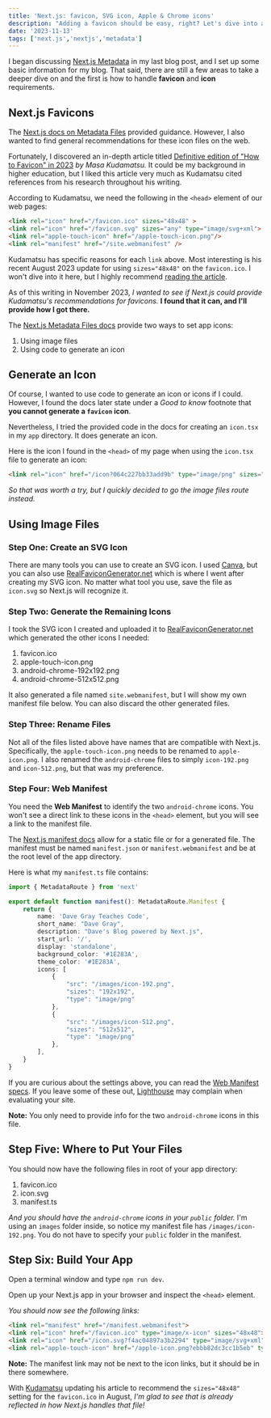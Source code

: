 ```yaml
---
title: 'Next.js: favicon, SVG icon, Apple & Chrome icons'
description: "Adding a favicon should be easy, right? Let's dive into adding favicons in Next.js."
date: '2023-11-13'
tags: ['next.js','nextjs','metadata']
---
```


I began discussing [Next.js Metadata](https://www.davegray.codes/posts/nextjs-ordering-merging-metadata) in my last blog post, and I set up some basic information for my blog. That said, there are still a few areas to take a deeper dive on and the first is how to handle **favicon** and **icon** requirements.

## Next.js Favicons

The [Next.js docs on Metadata Files](https://nextjs.org/docs/app/api-reference/file-conventions/metadata/app-icons) provided guidance. However, I also wanted to find general recommendations for these icon files on the web.

Fortunately, I discovered an in-depth article titled [Definitive edition of "How to Favicon" in 2023](https://dev.to/masakudamatsu/favicon-nightmare-how-to-maintain-sanity-3al7) _by Masa Kudamatsu._ It could be my background in higher education, but I liked this article very much as Kudamatsu cited references from his research throughout his writing. 

According to Kudamatsu, we need the following in the `<head>` element of our web pages:

```html
<link rel="icon" href="/favicon.ico" sizes="48x48" >
<link rel="icon" href="/favicon.svg" sizes="any" type="image/svg+xml">
<link rel="apple-touch-icon" href="/apple-touch-icon.png"/>
<link rel="manifest" href="/site.webmanifest" />
```
Kudamatsu has specific reasons for each `link` above. Most interesting is his recent August 2023 update for using `sizes="48x48"` on the `favicon.ico`. I won't dive into it here, but I highly recommend [reading the article]((https://dev.to/masakudamatsu/favicon-nightmare-how-to-maintain-sanity-3al7)).

As of this writing in November 2023, _I wanted to see if Next.js could provide Kudamatsu's recommendations for favicons._ **I found that it can, and I'll provide how I got there.** 

The [Next.js Metadata Files docs](https://nextjs.org/docs/app/api-reference/file-conventions/metadata/app-icons) provide two ways to set app icons: 
1. Using image files
2. Using code to generate an icon

## Generate an Icon

Of course, I wanted to use code to generate an icon or icons if I could. However, I found the docs later state under a _Good to know_ footnote that **you cannot generate a `favicon` icon**.

Nevertheless, I tried the provided code in the docs for creating an `icon.tsx` in my `app` directory. It does generate an icon. 

Here is the icon I found in the `<head>` of my page when using the `icon.tsx` file to generate an icon: 

```html 
<link rel="icon" href="/icon?064c227bb33add9b" type="image/png" sizes="32x32">
```
_So that was worth a try, but I quickly decided to go the image files route instead._

## Using Image Files 

### Step One: Create an SVG Icon

There are many tools you can use to create an SVG icon. I used [Canva](https://www.canva.com/), but you can also use [RealFaviconGenerator.net](https://realfavicongenerator.net/) which is where I went after creating my SVG icon. No matter what tool you use, save the file as `icon.svg` so Next.js will recognize it.

### Step Two: Generate the Remaining Icons 

I took the SVG icon I created and uploaded it to [RealFaviconGenerator.net](https://realfavicongenerator.net/) which generated the other icons I needed: 

1. favicon.ico 
2. apple-touch-icon.png 
3. android-chrome-192x192.png 
4. android-chrome-512x512.png

It also generated a file named `site.webmanifest`, but I will show my own manifest file below. You can also discard the other generated files.

### Step Three: Rename Files 

Not all of the files listed above have names that are compatible with Next.js. Specifically, the `apple-touch-icon.png` needs to be renamed to `apple-icon.png`. I also renamed the `android-chrome` files to simply `icon-192.png` and `icon-512.png`, but that was my preference. 

### Step Four: Web Manifest 

You need the **Web Manifest** to identify the two `android-chrome` icons. You won't see a direct link to these icons in the `<head>` element, but you will see a link to the manifest file. 

The [Next.js manifest docs](https://nextjs.org/docs/app/api-reference/file-conventions/metadata/manifest) allow for a static file or for a generated file. The manifest must be named `manifest.json` or `manifest.webmanifest` and be at the root level of the app directory. 

Here is what my `manifest.ts` file contains:

```ts 
import { MetadataRoute } from 'next'

export default function manifest(): MetadataRoute.Manifest {
    return {
        name: 'Dave Gray Teaches Code',
        short_name: "Dave Gray",
        description: "Dave's Blog powered by Next.js",
        start_url: '/',
        display: 'standalone',
        background_color: '#1E283A',
        theme_color: '#1E283A',
        icons: [
            {
                "src": "/images/icon-192.png",
                "sizes": "192x192",
                "type": "image/png"
            },
            {
                "src": "/images/icon-512.png",
                "sizes": "512x512",
                "type": "image/png"
            },
        ],
    }
}
```
If you are curious about the settings above, you can read the [Web Manifest specs](https://developer.mozilla.org/en-US/docs/Web/Manifest). If you leave some of these out, [Lighthouse](https://developer.chrome.com/en/docs/lighthouse/) may complain when evaluating your site.

**Note:** You only need to provide info for the two `android-chrome` icons in this file. 

## Step Five: Where to Put Your Files 

You should now have the following files in root of your app directory: 

1. favicon.ico 
2. icon.svg 
3. manifest.ts 

_And you should have the `android-chrome` icons in your `public` folder._ I'm using an `images` folder inside, so notice my manifest file has `/images/icon-192.png`. You do not have to specify your `public` folder in the manifest.

## Step Six: Build Your App 

Open a terminal window and type `npm run dev`. 

Open up your Next.js app in your browser and inspect the `<head>` element.

_You should now see the following links:_

```html 
<link rel="manifest" href="/manifest.webmanifest">
<link rel="icon" href="/favicon.ico" type="image/x-icon" sizes="48x48">
<link rel="icon" href="/icon.svg?f4ac04897a3b2294" type="image/svg+xml" sizes="any">
<link rel="apple-touch-icon" href="/apple-icon.png?ebbb82dc3cc1b5eb" type="image/png" sizes="180x180">
```
**Note:** The manifest link may not be next to the icon links, but it should be in there somewhere. 

With [Kudamatsu](https://dev.to/masakudamatsu/favicon-nightmare-how-to-maintain-sanity-3al7) updating his article to recommend the `sizes="48x48"` setting for the `favicon.ico` in August, _I'm glad to see that is already reflected in how Next.js handles that file!_ 